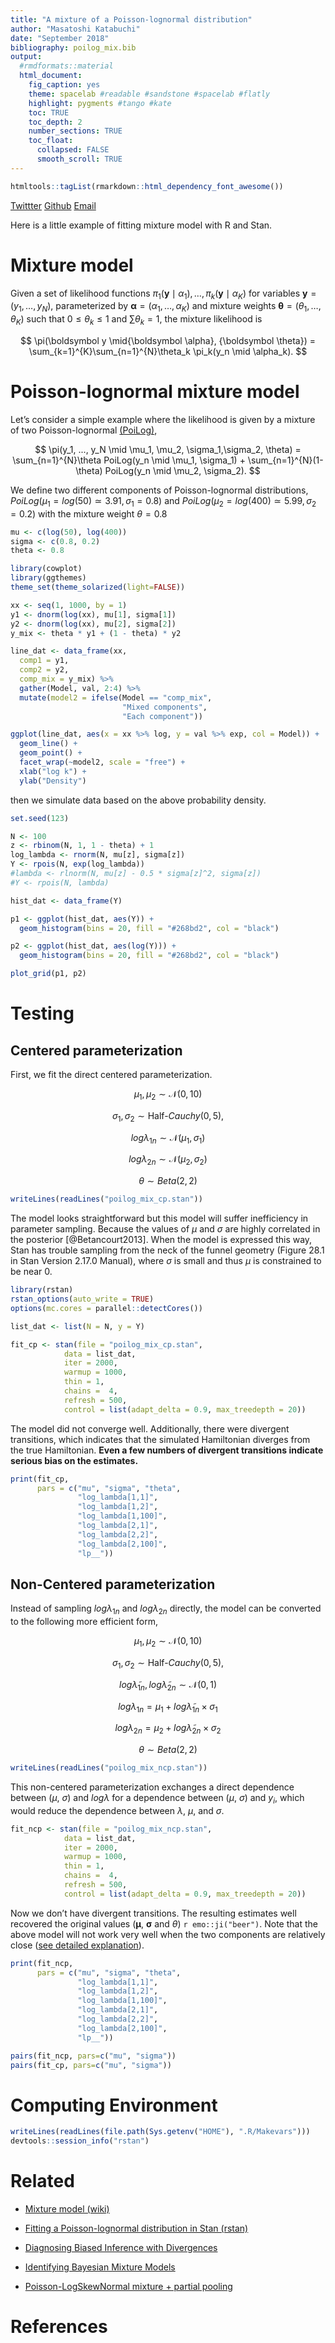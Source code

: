 ```yaml
---
title: "A mixture of a Poisson-lognormal distribution"
author: "Masatoshi Katabuchi"
date: "September 2018"
bibliography: poilog_mix.bib
output:
  #rmdformats::material
  html_document:
    fig_caption: yes
    theme: spacelab #readable #sandstone #spacelab #flatly
    highlight: pygments #tango #kate
    toc: TRUE
    toc_depth: 2
    number_sections: TRUE
    toc_float:
      collapsed: FALSE
      smooth_scroll: TRUE
---
```


<meta name="twitter:card" content="summary_large_image">
<meta name="twitter:site" content="@mattocci">
<meta name="twitter:creator" content="@mattocci">
<meta name="twitter:title" content="A mixture of a Poisson-lognormal distribution">
<meta name="twitter:description" content="Two-component Possion-lognormal mixtrue">
<meta name="twitter:image" content="/poilog_mix_files/figure-html/mix_dens-1.png">

```r
htmltools::tagList(rmarkdown::html_dependency_font_awesome())
```
<a href="https://twitter.com/mattocci"><i class="fa fa-twitter fa-1x"></i> Twittter</a>
<a href="https://github.com/mattocci27/"><i class="fa fa-github fa-1x"></i> Github</a>
<a href="mailto:mattocci27@gmail.com"><i class="fa fa-envelope fa-1x"></i> Email</a>

Here is a little example of fitting mixture model with R and Stan.

# Mixture model

Given a set of likelihood functions $\pi_1(\boldsymbol y \mid
\alpha_1), \ldots, \pi_k(\boldsymbol y \mid \alpha_K)$ for  variables $\boldsymbol y = (y_1, \ldots, y_N)$, parameterized by $\boldsymbol \alpha = (\alpha_1, \ldots, \alpha_K)$ and mixture weights $\boldsymbol \theta = (\theta_1, \ldots, \theta_K)$ such that $0 \le \theta_{k} \le 1$ and $\sum\theta_{k} = 1$, the mixture likelihood is

$$
\pi(\boldsymbol y \mid{\boldsymbol \alpha}, {\boldsymbol \theta}) = \sum_{k=1}^{K}\sum_{n=1}^{N}\theta_k \pi_k(y_n \mid \alpha_k).
$$


# Poisson-lognormal mixture model

Let's consider a simple example where the likelihood is given by a mixture of two Poisson-lognormal [(PoiLog)](https://mattocci27.github.io/assets/poilog.html),

$$
\pi(y_1, ..., y_N \mid \mu_1, \mu_2, \sigma_1,\sigma_2, \theta) = \sum_{n=1}^{N}\theta PoiLog(y_n \mid \mu_1, \sigma_1) + \sum_{n=1}^{N}(1-\theta) PoiLog(y_n \mid \mu_2, \sigma_2).
$$

We define two different components of Poisson-lognormal distributions, $PoiLog(\mu_1 = log(50) \simeq 3.91, \sigma_1 = 0.8)$ and $PoiLog(\mu_2 = log(400) \simeq 5.99, \sigma_2 = 0.2)$ with the mixture weight $\theta = 0.8$

```r
mu <- c(log(50), log(400))
sigma <- c(0.8, 0.2)
theta <- 0.8
```

```r
library(cowplot)
library(ggthemes)
theme_set(theme_solarized(light=FALSE))

xx <- seq(1, 1000, by = 1)
y1 <- dnorm(log(xx), mu[1], sigma[1])
y2 <- dnorm(log(xx), mu[2], sigma[2])
y_mix <- theta * y1 + (1 - theta) * y2

line_dat <- data_frame(xx,
  comp1 = y1,
  comp2 = y2,
  comp_mix = y_mix) %>%
  gather(Model, val, 2:4) %>%
  mutate(model2 = ifelse(Model == "comp_mix",
                         "Mixed components",
                         "Each component"))

ggplot(line_dat, aes(x = xx %>% log, y = val %>% exp, col = Model)) +
  geom_line() +
  geom_point() +
  facet_wrap(~model2, scale = "free") +
  xlab("log k") +
  ylab("Density")

```

then we simulate data based on the above probability density.

```r
set.seed(123)

N <- 100
z <- rbinom(N, 1, 1 - theta) + 1
log_lambda <- rnorm(N, mu[z], sigma[z])
Y <- rpois(N, exp(log_lambda))
#lambda <- rlnorm(N, mu[z] - 0.5 * sigma[z]^2, sigma[z])
#Y <- rpois(N, lambda)

hist_dat <- data_frame(Y)

p1 <- ggplot(hist_dat, aes(Y)) +
  geom_histogram(bins = 20, fill = "#268bd2", col = "black")

p2 <- ggplot(hist_dat, aes(log(Y))) +
  geom_histogram(bins = 20, fill = "#268bd2", col = "black")

plot_grid(p1, p2)


```

# Testing

## Centered parameterization

First, we fit the direct centered parameterization.

$$
\mu_1,\mu_2 \sim \mathcal{N}(0, 10)
$$

$$
\sigma_1, \sigma_2 \sim \text{Half-}Cauchy(0, 5),
$$

$$
log\lambda_{1n} \sim \mathcal{N}(\mu_1, \sigma_1)
$$

$$
log\lambda_{2n} \sim \mathcal{N}(\mu_2, \sigma_2)
$$

$$
\theta \sim Beta(2, 2)
$$


```r
writeLines(readLines("poilog_mix_cp.stan"))
```

The model looks straightforward but this model will suffer inefficiency in parameter sampling. Because the values of $\mu$ and $\sigma$ are highly correlated in the posterior [@Betancourt2013]. When the model is expressed this way, Stan has trouble sampling from the neck of the funnel geometry (Figure 28.1 in Stan Version 2.17.0 Manual), where $\sigma$ is small and thus $\mu$ is constrained to be near 0.


```r
library(rstan)
rstan_options(auto_write = TRUE)
options(mc.cores = parallel::detectCores())

list_dat <- list(N = N, y = Y)

fit_cp <- stan(file = "poilog_mix_cp.stan",
            data = list_dat,
            iter = 2000,
            warmup = 1000,
            thin = 1,
            chains =  4,
            refresh = 500,
            control = list(adapt_delta = 0.9, max_treedepth = 20))

```

The model did not converge well. Additionally, there were divergent transitions, which indicates that the simulated Hamiltonian diverges from the true Hamiltonian. **Even a few numbers of divergent transitions indicate serious bias on the estimates.**

```r

print(fit_cp,
      pars = c("mu", "sigma", "theta",
               "log_lambda[1,1]",
               "log_lambda[1,2]",
               "log_lambda[1,100]",
               "log_lambda[2,1]",
               "log_lambda[2,2]",
               "log_lambda[2,100]",
               "lp__"))

```

## Non-Centered parameterization

Instead of sampling $log\lambda_{1n}$ and $log\lambda_{2n}$ directly, the model can be converted to the following more efficient form,

$$
\mu_1,\mu_2 \sim \mathcal{N}(0, 10)
$$

$$
\sigma_1, \sigma_2 \sim \text{Half-}Cauchy(0, 5),
$$

$$
log\tilde\lambda_{1n},log\tilde\lambda_{2n}  \sim \mathcal{N}(0,1)
$$

$$
log\lambda_{1n} = \mu_1 + log\tilde\lambda_{1n} \times \sigma_1
$$

$$
log\lambda_{2n} = \mu_2 + log\tilde\lambda_{2n} \times \sigma_2
$$

$$
\theta \sim Beta(2, 2)
$$


```r
writeLines(readLines("poilog_mix_ncp.stan"))
```

This non-centered parameterization exchanges a direct dependence between ($\mu$, $\sigma$) and $log\lambda$ for a dependence between ($\mu$, $\sigma$) and $y_i$, which would reduce the dependence between $\lambda$, $\mu$, and $\sigma$.

```r

fit_ncp <- stan(file = "poilog_mix_ncp.stan",
            data = list_dat,
            iter = 2000,
            warmup = 1000,
            thin = 1,
            chains =  4,
            refresh = 500,
            control = list(adapt_delta = 0.9, max_treedepth = 20))

```

Now we don't have divergent transitions. The resulting estimates well recovered the original values ($\boldsymbol \mu$, $\boldsymbol \sigma$ and $\theta$) `r emo::ji("beer")`. Note that the above model will not work very well when the two components are relatively close ([see detailed explanation](https://betanalpha.github.io/assets/case_studies/identifying_mixture_models.html)).


```r
print(fit_ncp,
      pars = c("mu", "sigma", "theta",
               "log_lambda[1,1]",
               "log_lambda[1,2]",
               "log_lambda[1,100]",
               "log_lambda[2,1]",
               "log_lambda[2,2]",
               "log_lambda[2,100]",
               "lp__"))
```

```r
pairs(fit_ncp, pars=c("mu", "sigma"))
pairs(fit_cp, pars=c("mu", "sigma"))
```

# Computing Environment

```r
writeLines(readLines(file.path(Sys.getenv("HOME"), ".R/Makevars")))
devtools::session_info("rstan")
```

# Related

- [Mixture model (wiki)](https://en.wikipedia.org/wiki/Mixture_model)

- [Fitting a Poisson-lognormal distribution in Stan (rstan)](https://mattocci27.github.io/assets/poilog.html)

- [Diagnosing Biased Inference with Divergences](https://betanalpha.github.io/assets/case_studies/divergences_and_bias.html#3_a_non-centered_eight_schools_implementation)

- [Identifying Bayesian Mixture Models
](https://betanalpha.github.io/assets/case_studies/identifying_mixture_models.html)

- [Poisson-LogSkewNormal mixture + partial pooling](https://discourse.mc-stan.org/t/poisson-logskewnormal-mixture-partial-pooling/2189)

# References
